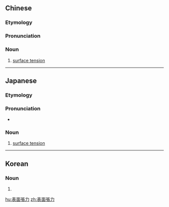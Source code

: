 {{also|表面张力}}
==Chinese==
{{zh-forms|s=表面张力|type=22}}
{{wikipedia|lang=zh}}

===Etymology===
{{zh-compound|表面|張力|surface|tension, strain}}

===Pronunciation===
{{zh-pron
|m=biǎomiàn zhānglì
|c=biu2 min6 zoeng1 lik6
|cat=n
}}

===Noun===
{{zh-noun}}

# {{lb|zh|physics}} [[surface tension]]

----

==Japanese==
{{wikipedia|lang=ja}}
{{ja-kanjitab|ひょう|めん|ちょう|りょく}}

===Etymology===
{{compound|表面|張力|lang=ja|t1=surface|t2=tension|sort=ひょうめんちょうりょく}}

===Pronunciation===
* {{ja-pron|ひょうめん ちょうりょく|yomi=o}}

===Noun===
{{ja-noun|ひょうめん ちょうりょく}}

# {{lb|ja|physics|sort=ひょうめんちょうりょく}} [[surface tension]]

----

==Korean==
{{ko-hanjatab|表|面|張|力}}

===Noun===
{{ko-noun|rv=pyomyeonjangnyeok|hangeul=표면장력}}

# {{hanja form of|표면장력|[[surface tension]]}}

[[hu:表面張力]]
[[zh:表面張力]]
